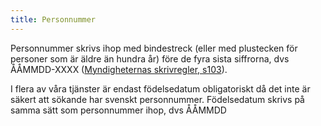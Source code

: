 ```yaml
---
title: Personnummer
---
```



Personnummer skrivs ihop med bindestreck (eller med plustecken för personer som är äldre än
hundra år) före de fyra sista siffrorna, dvs ÅÅMMDD-XXXX ([Myndigheternas skrivregler, s103](https://www.isof.se/stod-och-sprakrad/vagledningar/myndigheternas-skrivregler)).


<Grid>
    <div style={{ gridColumn: 'span 4' }}>
            <TextField label={'Personummer'} description={'Ange på formen ÅÅMMDD-XXXX'} name={'example'}/>
    </div>
</Grid>




I flera av våra tjänster är endast födelsedatum obligatoriskt då det inte är säkert att sökande har svenskt personnummer. Födelsedatum skrivs på samma sätt som personnummer ihop, dvs ÅÅMMDD

<Grid>
    <div style={{ gridColumn: 'span 4' }}>
            <TextField label={'Födelsedatum'} description={'Ange på formen ÅÅMMDD'} name={'example'}/>
    </div>
</Grid>
